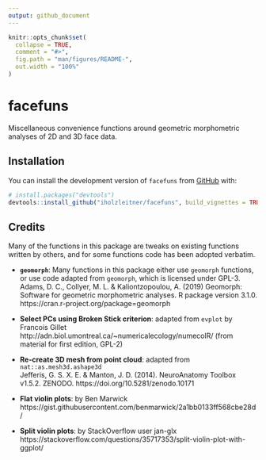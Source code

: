 ```yaml
---
output: github_document
---
```


<!-- README.md is generated from README.Rmd. Please edit that file -->

```r
knitr::opts_chunk$set(
  collapse = TRUE,
  comment = "#>",
  fig.path = "man/figures/README-",
  out.width = "100%"
)
```

# facefuns

<!-- badges: start -->
<!-- badges: end -->

Miscellaneous convenience functions around geometric morphometric analyses of 2D and 3D face data.

## Installation

You can install the development version of `facefuns` from [GitHub](https://github.com) with:

``` r
# install.packages("devtools")
devtools::install_github("iholzleitner/facefuns", build_vignettes = TRUE)
```

## Credits
Many of the functions in this package are tweaks on existing functions written by others, and for some functions code has been adopted verbatim.

* __`geomorph`__: Many functions in this package either use `geomorph` functions, or use code adapted from `geomorph`, which is licensed under GPL-3.  
   Adams, D. C., Collyer, M. L. & Kaliontzopoulou, A. (2019) Geomorph: Software for geometric morphometric analyses. R package version 3.1.0. https://cran.r-project.org/package=geomorph

* __Select PCs using Broken Stick criterion__: adapted from `evplot` by Francois Gillet
  http://adn.biol.umontreal.ca/~numericalecology/numecolR/ (from material for first edition, GPL-2)

* __Re-create 3D mesh from point cloud__: adapted from `nat::as.mesh3d.ashape3d`  
  Jefferis, G. S. X. E. & Manton, J. D. (2014). NeuroAnatomy Toolbox v1.5.2. ZENODO. https://doi.org/10.5281/zenodo.10171
  
* __Flat violin plots__: by Ben Marwick  
  https://gist.githubusercontent.com/benmarwick/2a1bb0133ff568cbe28d/

* __Split violin plots__: by StackOverflow user jan-glx  
  https://stackoverflow.com/questions/35717353/split-violin-plot-with-ggplot/
